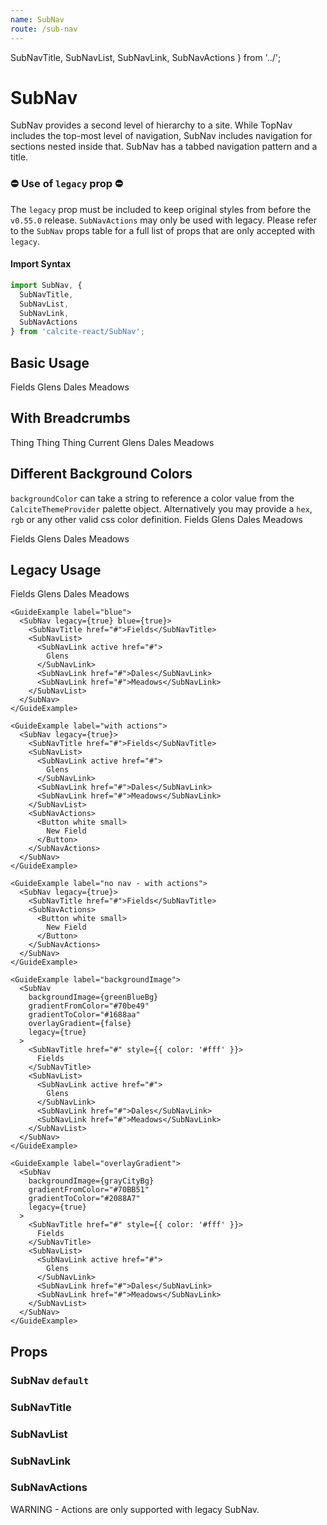 ```yaml
---
name: SubNav
route: /sub-nav
---
```


  SubNavTitle,
  SubNavList,
  SubNavLink,
  SubNavActions
} from '../';


# SubNav

SubNav provides a second level of hierarchy to a site. While TopNav includes the
top-most level of navigation, SubNav includes navigation for sections nested
inside that. SubNav has a tabbed navigation pattern and a title. 

### ⛔️ Use of `legacy` prop ⛔️

The `legacy` prop must be included to keep original styles from before the `v0.55.0` release. 
`SubNavActions` may only be used with legacy. Please refer to the `SubNav` props 
table for a full list of props that are only accepted with `legacy`.

#### Import Syntax

```js
import SubNav, {
  SubNavTitle,
  SubNavList,
  SubNavLink,
  SubNavActions
} from 'calcite-react/SubNav';
```

## Basic Usage

<Playground>
  <SubNav>
    <SubNavTitle>Fields</SubNavTitle>
    <SubNavList>
      <SubNavLink active href="#">
        Glens
      </SubNavLink>
      <SubNavLink href="#">Dales</SubNavLink>
      <SubNavLink href="#">Meadows</SubNavLink>
    </SubNavList>
  </SubNav>
</Playground>

## With Breadcrumbs

<Playground>
  <SubNav>
    <SubNavTitle>
      <Breadcrumbs>
        <Crumb href="#">Thing</Crumb>
        <Crumb>Thing</Crumb>
        <Crumb href="#">Thing</Crumb>
        <Crumb href="#">Current</Crumb>
      </Breadcrumbs>
    </SubNavTitle>
    <SubNavList>
      <SubNavLink active href="#">
        Glens
      </SubNavLink>
      <SubNavLink href="#">Dales</SubNavLink>
      <SubNavLink href="#">Meadows</SubNavLink>
    </SubNavList>
  </SubNav>
</Playground>

## Different Background Colors
`backgroundColor` can take a string to reference a color value from the `CalciteThemeProvider` palette object. Alternatively you may provide a `hex`, `rgb` or any other valid css color definition.
<Playground>
  <GuideExample label="backgroundColor='purple'">
    <SubNav backgroundColor="purple">
      <SubNavTitle>Fields</SubNavTitle>
      <SubNavList>
        <SubNavLink active href="#">
          Glens
        </SubNavLink>
        <SubNavLink href="#">Dales</SubNavLink>
        <SubNavLink href="#">Meadows</SubNavLink>
      </SubNavList>
    </SubNav>
  </GuideExample>

  <GuideExample label="backgroundColor='#52993c'">
    <SubNav backgroundColor="#52993c">
      <SubNavTitle>Fields</SubNavTitle>
      <SubNavList>
        <SubNavLink active href="#">
          Glens
        </SubNavLink>
        <SubNavLink href="#">Dales</SubNavLink>
        <SubNavLink href="#">Meadows</SubNavLink>
      </SubNavList>
    </SubNav>
    </GuideExample>
</Playground>


## Legacy Usage

<Playground>

  <GuideExample label="basic usage">
    <SubNav legacy={true}>
      <SubNavTitle href="#">Fields</SubNavTitle>
      <SubNavList>
        <SubNavLink active href="#">
          Glens
        </SubNavLink>
        <SubNavLink href="#">Dales</SubNavLink>
        <SubNavLink href="#">Meadows</SubNavLink>
      </SubNavList>
    </SubNav>
    </GuideExample>

    <GuideExample label="blue">
      <SubNav legacy={true} blue={true}>
        <SubNavTitle href="#">Fields</SubNavTitle>
        <SubNavList>
          <SubNavLink active href="#">
            Glens
          </SubNavLink>
          <SubNavLink href="#">Dales</SubNavLink>
          <SubNavLink href="#">Meadows</SubNavLink>
        </SubNavList>
      </SubNav>
    </GuideExample>

    <GuideExample label="with actions">
      <SubNav legacy={true}>
        <SubNavTitle href="#">Fields</SubNavTitle>
        <SubNavList>
          <SubNavLink active href="#">
            Glens
          </SubNavLink>
          <SubNavLink href="#">Dales</SubNavLink>
          <SubNavLink href="#">Meadows</SubNavLink>
        </SubNavList>
        <SubNavActions>
          <Button white small>
            New Field
          </Button>
        </SubNavActions>
      </SubNav>
    </GuideExample>

    <GuideExample label="no nav - with actions">
      <SubNav legacy={true}>
        <SubNavTitle href="#">Fields</SubNavTitle>
        <SubNavActions>
          <Button white small>
            New Field
          </Button>
        </SubNavActions>
      </SubNav>
    </GuideExample>

    <GuideExample label="backgroundImage">
      <SubNav
        backgroundImage={greenBlueBg}
        gradientFromColor="#70be49"
        gradientToColor="#1688aa"
        overlayGradient={false}
        legacy={true}
      >
        <SubNavTitle href="#" style={{ color: '#fff' }}>
          Fields
        </SubNavTitle>
        <SubNavList>
          <SubNavLink active href="#">
            Glens
          </SubNavLink>
          <SubNavLink href="#">Dales</SubNavLink>
          <SubNavLink href="#">Meadows</SubNavLink>
        </SubNavList>
      </SubNav>
    </GuideExample>

    <GuideExample label="overlayGradient">
      <SubNav
        backgroundImage={grayCityBg}
        gradientFromColor="#70BB51"
        gradientToColor="#2088A7"
        legacy={true}
      >
        <SubNavTitle href="#" style={{ color: '#fff' }}>
          Fields
        </SubNavTitle>
        <SubNavList>
          <SubNavLink active href="#">
            Glens
          </SubNavLink>
          <SubNavLink href="#">Dales</SubNavLink>
          <SubNavLink href="#">Meadows</SubNavLink>
        </SubNavList>
      </SubNav>
    </GuideExample>

</Playground>

## Props

### SubNav `default`

<PropsTable of={SubNav} />

### SubNavTitle

<PropsTable of={SubNavTitle} />

### SubNavList

<PropsTable of={SubNavList} />

### SubNavLink

<PropsTable of={SubNavLink} />

### SubNavActions

WARNING - Actions are only supported with legacy SubNav.

<PropsTable of={SubNavActions} />
